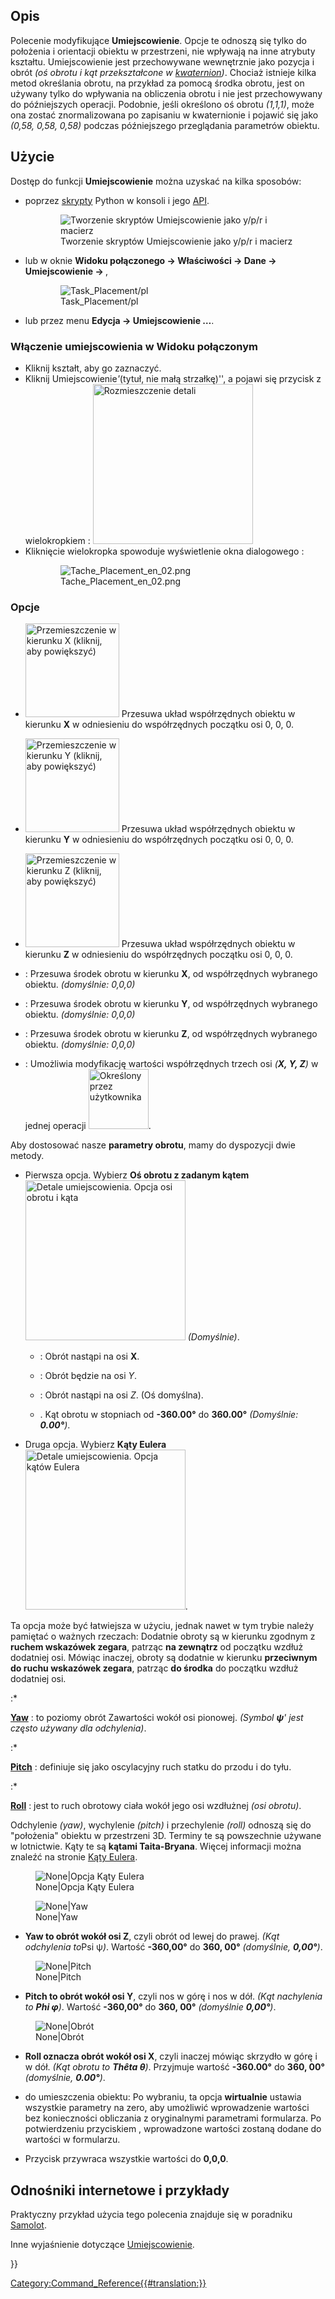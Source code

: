 <languages/>

<span id="Description"></span>
==Opis==

Polecenie modyfikujące '''Umiejscowienie'''.
Opcje te odnoszą się tylko do położenia i orientacji obiektu w przestrzeni, nie wpływają na inne atrybuty kształtu. Umiejscowienie jest przechowywane wewnętrznie jako pozycja i obrót ''(oś obrotu i kąt przekształcone w [https://en.wikipedia.org/wiki/Quaternions_and_spatial_rotation kwaternion])''. Chociaż istnieje kilka metod określania obrotu, na przykład za pomocą środka obrotu, jest on używany tylko do wpływania na obliczenia obrotu i nie jest przechowywany do późniejszych operacji. Podobnie, jeśli określono oś obrotu ''(1,1,1)'', może ona zostać znormalizowana po zapisaniu w kwaternionie i pojawić się jako ''(0,58, 0,58, 0,58)'' podczas późniejszego przeglądania parametrów obiektu.

<span id="Usage"></span>
==Użycie==

Dostęp do funkcji '''Umiejscowienie''' można uzyskać na kilka sposobów:
* poprzez [[Python_scripting_tutorial#Vecteurs_et_Positions|skrypty]] Python w konsoli i jego [[Placement_API|API]].
:[[Image:PlacePyConv10.png|Tworzenie skryptów Umiejscowienie jako y/p/r i macierz]] 
* lub w oknie '''Widoku połączonego → Właściwości → Dane → Umiejscowienie → {{KEY|...}}''',
:[[Image:Tache_Placement_fr_01.png|Task_Placement/pl]]
* lub przez menu '''Edycja → Umiejscowienie …'''.

<span id="Enable_Placement_in_Combo_View"></span>
===Włączenie umiejscowienia w Widoku połączonym===

* Kliknij kształt, aby go zaznaczyć.
* Kliknij Umiejscowienie''' ''(tytuł, nie małą strzałkę)'', a pojawi się przycisk z wielokropkiem {{KEY|…}}: [[Image:Tache_Placement_01_fr_00.png|256px|Rozmieszczenie detali]] 
* Kliknięcie wielokropka spowoduje wyświetlenie okna dialogowego {{MenuCommand|Umiejscowienie}}:

:[[File:Tache_Placement_en_02.png]]

<span id="Options"></span>
===Opcje===

{{TitleProperty|Przesunięcie}}

* {{TasksTag|X}} [[File:Tache_Placement_Translation_X_fr.gif|150px|Przemieszczenie w kierunku X ''(kliknij, aby powiększyć)'']] Przesuwa układ współrzędnych obiektu w kierunku '''X''' w odniesieniu do współrzędnych początku osi 0, 0, 0.
* {{TasksTag|Y}} [[File:Tache_Placement_Translation_Y_fr.gif|150px|Przemieszczenie w kierunku Y ''(kliknij, aby powiększyć)'']] Przesuwa układ współrzędnych obiektu w kierunku '''Y''' w odniesieniu do współrzędnych początku osi 0, 0, 0.
* {{TasksTag|Z}} [[File:Tache_Placement_Translation_Z_fr.gif|150px|Przemieszczenie w kierunku Z ''(kliknij, aby powiększyć)'']] Przesuwa układ współrzędnych obiektu w kierunku '''Z''' w odniesieniu do współrzędnych początku osi 0, 0, 0.

{{TitleProperty|Środek}}

* {{TasksTag|X}}: Przesuwa środek obrotu w kierunku '''X''', od współrzędnych wybranego obiektu. ''(domyślnie: 0,0,0)''
* {{TasksTag|Y}}: Przesuwa środek obrotu w kierunku '''Y''', od współrzędnych wybranego obiektu. ''(domyślnie: 0,0,0)''
* {{TasksTag|Z}}: Przesuwa środek obrotu w kierunku '''Z''', od współrzędnych wybranego obiektu. ''(domyślnie: 0,0,0)''
* {{TasksTag|User Defined...}}: Umożliwia modyfikację wartości współrzędnych trzech osi ''('''X, Y, Z''')'' w jednej operacji [[Image:Part_Revolve_fr_06.png|96px|Określony przez użytkownika]].

{{TitleProperty|Obrót}}

Aby dostosować nasze '''parametry obrotu''', mamy do dyspozycji dwie metody.

* Pierwsza opcja. Wybierz ''' Oś obrotu z zadanym kątem '''[[Image:Tache_Placement_fr_05.png|256px|Detale umiejscowienia. Opcja osi obrotu i kąta]] ''(Domyślnie)''.
** {{TasksTag|Oś: X}}: Obrót nastąpi na osi '''X'''.
** {{TasksTag|Oś: Y}}: Obrót będzie na osi ''Y''.
** {{TasksTag|Oś: Z}}: Obrót nastąpi na osi ''Z''. (Oś domyślna).
** {{TasksTag|Oś:}}. Kąt obrotu w stopniach od '''-360.00°''' do '''360.00°''' ''(Domyślnie: '''0.00°''')''.

* Druga opcja. Wybierz '''Kąty Eulera''' [[Image:Tache_Placement_fr_04.png|256px|Detale umiejscowienia. Opcja kątów Eulera]].

Ta opcja może być łatwiejsza w użyciu, jednak nawet w tym trybie należy pamiętać o ważnych rzeczach: Dodatnie obroty są w kierunku zgodnym z '''ruchem wskazówek zegara''', patrząc '''na zewnątrz''' od początku wzdłuż dodatniej osi. Mówiąc inaczej, obroty są dodatnie w kierunku '''przeciwnym do ruchu wskazówek zegara''', patrząc '''do środka''' do początku wzdłuż dodatniej osi.

:* <div id="Yaw"></div>'''[https://en.wikipedia.org/wiki/Flight_dynamics_(fixed-wing_aircraft) Yaw]''' : to poziomy obrót Zawartości wokół osi pionowej. ''(Symbol '''ψ'''' jest często używany dla odchylenia)''.
:* <div id="Pitch"></div>'''[https://en.wikipedia.org/wiki/Flight_dynamics_(fixed-wing_aircraft) Pitch]''' : definiuje się jako oscylacyjny ruch statku do przodu i do tyłu.
:* <div id="Roll"></div>'''[https://en.wikipedia.org/wiki/Flight_dynamics_(fixed-wing_aircraft) Roll]''' : jest to ruch obrotowy ciała wokół jego osi wzdłużnej ''(osi obrotu)''.

Odchylenie ''(yaw)'', wychylenie ''(pitch)'' i przechylenie ''(roll)'' odnoszą się do "położenia" obiektu w przestrzeni 3D. Terminy te są powszechnie używane w lotnictwie. Kąty te są '''kątami Taita-Bryana'''. Więcej informacji można znaleźć na stronie [https://en.wikipedia.org/wiki/Euler_angles Kąty Eulera].

[[Image:Tache_Placement_en_03.png|None|Opcja Kąty Eulera]]

[[Image:Tache_Placement_Lacet_fr_Mini.gif|None|Yaw]]
* {{TasksTag|oś yaw}} '''Yaw to obrót wokół osi Z''', czyli obrót od lewej do prawej. ''(Kąt odchylenia to ''Psi ψ'')''. Wartość '''-360,00°''' do '''360, 00°''' ''(domyślnie, '''0,00°''')''.

[[Image:Tache_Placement_Tangage_fr_Mini.gif|None|Pitch]]
* {{TasksTag|oś pitch}} '''Pitch to obrót wokół osi Y''', czyli nos w górę i nos w dół. ''(Kąt nachylenia to '''Phi φ''')''. Wartość '''-360,00°''' do '''360, 00°''' ''(domyślnie '''0,00°''')''.

[[Image:Tache_Placement_Roulis_fr_ Mini.gif|None|Obrót]]
* {{TasksTag|oś roll}} '''Roll oznacza obrót wokół osi X''', czyli inaczej mówiąc skrzydło w górę i w dół. ''(Kąt obrotu to '''Thêta θ''')''. Przyjmuje wartość '''-360.00°''' do '''360, 00°''' ''(domyślnie, '''0.00°''')''.

* {{TasksTag|Zastosuj zmiany przyrostowe}} do umieszczenia obiektu: Po wybraniu, ta opcja '''wirtualnie''' ustawia wszystkie parametry na zero, aby umożliwić wprowadzenie wartości bez konieczności obliczania z oryginalnymi parametrami formularza. Po potwierdzeniu przyciskiem {{KEY|OK}}, wprowadzone wartości zostaną dodane do wartości w formularzu.

* Przycisk {{KEY|Reset}} przywraca wszystkie wartości do '''0,0,0'''.

<span id="Links_and_Example"></span>
==Odnośniki internetowe i przykłady==

Praktyczny przykład użycia tego polecenia znajduje się w poradniku [[Aeroplane/pl|Samolot]].

Inne wyjaśnienie dotyczące [[Placement/pl|Umiejscowienie]].


{{Userdocnavi{{#translation:}}}}
[[Category:Command_Reference{{#translation:}}]]
